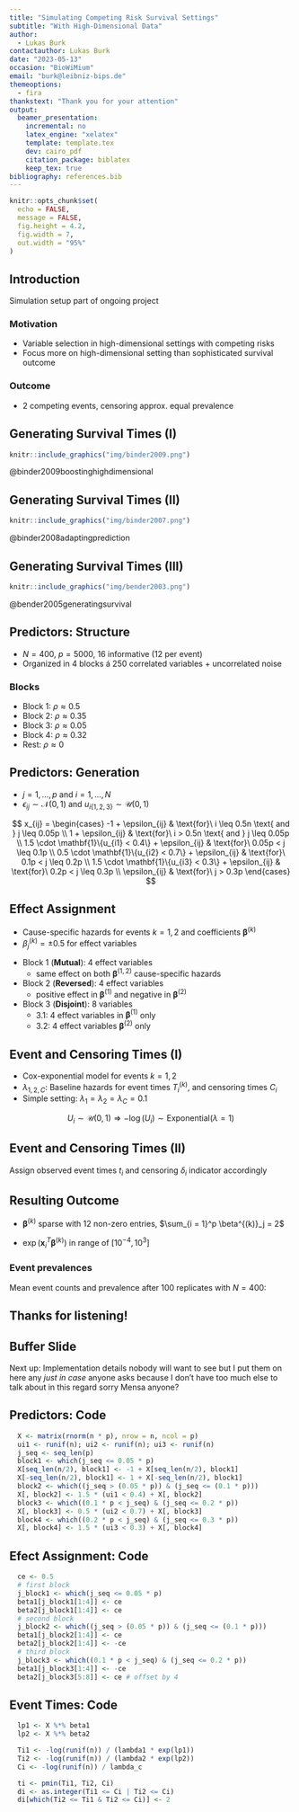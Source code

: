 ```yaml
---
title: "Simulating Competing Risk Survival Settings"
subtitle: "With High-Dimensional Data"
author: 
  - Lukas Burk
contactauthor: Lukas Burk
date: "2023-05-13"
occasion: "BioWiMium"
email: "burk@leibniz-bips.de"
themeoptions: 
  - fira
thankstext: "Thank you for your attention"
output: 
  beamer_presentation: 
    incremental: no
    latex_engine: "xelatex"
    template: template.tex
    dev: cairo_pdf
    citation_package: biblatex
    keep_tex: true
bibliography: references.bib
---
```


```r
knitr::opts_chunk$set(
  echo = FALSE, 
  message = FALSE,
  fig.height = 4.2,
  fig.width = 7,
  out.width = "95%"
)
```

## Introduction

Simulation setup part of ongoing project

### Motivation

- Variable selection in high-dimensional settings with competing risks
- Focus more on high-dimensional setting than sophisticated survival outcome

### Outcome
- 2 competing events, censoring approx. equal prevalence

## Generating Survival Times (I)

```r
knitr::include_graphics("img/binder2009.png")
```

@binder2009boostinghighdimensional

## Generating Survival Times (II)

```r
knitr::include_graphics("img/binder2007.png")
```

@binder2008adaptingprediction

## Generating Survival Times (III)

```r
knitr::include_graphics("img/bender2003.png")
```

@bender2005generatingsurvival

## Predictors: Structure

- $N = 400$, $p = 5000$, 16 informative (12 per event)
- Organized in 4 blocks á 250 correlated variables + uncorrelated noise

### Blocks

- Block 1: $\rho \approx 0.5$
- Block 2: $\rho \approx 0.35$
- Block 3: $\rho \approx 0.05$
- Block 4: $\rho \approx 0.32$
- Rest: $\rho \approx 0$

## Predictors: Generation

- $j = 1, \ldots, p$ and $i = 1, \ldots, N$
- $\epsilon_{ij} \sim \mathcal{N}(0, 1)$ and $u_{i\{1,2,3\}} \sim \mathcal{U}(0, 1)$

$$
x_{ij} = \begin{cases}
-1 + \epsilon_{ij}                                   & \text{for}\ i \leq 0.5n \text{ and } j \leq 0.05p \\
1 + \epsilon_{ij}                                    & \text{for}\ i > 0.5n \text{ and } j \leq 0.05p \\
1.5 \cdot \mathbf{1}\{u_{i1} < 0.4\} + \epsilon_{ij} & \text{for}\ 0.05p < j \leq 0.1p \\
0.5 \cdot \mathbf{1}\{u_{i2} < 0.7\} + \epsilon_{ij} & \text{for}\ 0.1p < j \leq 0.2p \\
1.5 \cdot \mathbf{1}\{u_{i3} < 0.3\} + \epsilon_{ij} & \text{for}\ 0.2p < j \leq 0.3p \\
\epsilon_{ij}                                        & \text{for}\ j > 0.3p
\end{cases}
$$


## Effect Assignment

- Cause-specific hazards for events $k = 1,2$ and coefficients $\pmb{\beta}^{(k)}$
- $\beta^{(k)}_j = \pm 0.5$ for effect variables

<!-- ($j =    1, \ldots,  250$) -->
<!-- ($j =  251, \ldots,  500$) -->
<!-- ($j =  501, \ldots, 1000$) -->
<!-- ($j = 1001, \ldots, 5000$) -->

- Block 1 (**Mutual**): 4 effect variables
    - same effect on both $\pmb{\beta}^{(1,2)}$ cause-specific hazards
- Block 2 (**Reversed**): 4 effect variables
    - positive effect in $\pmb{\beta}^{(1)}$ and negative in $\pmb{\beta}^{(2)}$
- Block 3 (**Disjoint**): 8 variables
    - 3.1: 4 effect variables in $\pmb{\beta}^{(1)}$ only
    - 3.2: 4 effect variables $\pmb{\beta}^{(2)}$ only

## Event and Censoring Times (I)

- Cox-exponential model for events $k = 1,2$
- $\lambda_{1,2,C}$: Baseline hazards for event times $T_i^{(k)}$, and censoring times $C_i$
- Simple setting: $\lambda_1 = \lambda_2 = \lambda_C = 0.1$



\begin{align*}
T_i^{(k)} &= \frac{-\log(U_i)}{\lambda_k \exp(\mathbf{x}^{T}_i\pmb{\beta}^{(k)})} \\
C_i       &= \frac{-\log(U_i)}{\lambda_C}
\end{align*}


$$U_i \sim \mathcal{U}(0, 1) \Rightarrow -\log(U_i) \sim \mathrm{Exponential}(\lambda = 1)$$


## Event and Censoring Times (II)

Assign observed event times $t_i$ and censoring $\delta_i$ indicator accordingly


\begin{align*}
t_i &= \min(T_i^{(1)}, T_i^{(2)}, C_i) & 
\delta_i &= \begin{cases}
  0 & \text{if}\ t_i = C_i \\
  1 & \text{if}\ t_i = T_i^{(1)} \\
  2 & \text{if}\ t_i = T_i^{(2)} \\
  \end{cases}
\end{align*}

## Resulting Outcome

<!-- ### Coefficient vectors -->

- $\pmb{\beta}^{(k)}$ sparse with 12 non-zero entries, $\sum_{i = 1}^p \beta^{(k)}_j = 2$

<!-- ### Hazards -->

- $\exp(\mathbf{x}^{T}_i\pmb{\beta}^{(k)})$ in range of $[10^{-4}, 10^{3}]$

### Event prevalences

Mean event counts and prevalence after 100 replicates with $N = 400$:

\begin{table}
\centering
\begin{tabular}{l|l|l}
\hline
$\delta$ & $n$ (min - max) & \% (min - max)  \\
\hline
0 & 118.0 (97 - 136) & 29.5\% (24.2\% - 34.0\%)\\
\hline
1 & 165.1 (142 - 190) & 41.3\% (35.5\% - 47.5\%)\\
\hline
2 & 116.9 (93 - 141) & 29.2\% (23.2\% - 35.2\%)\\
\hline
\end{tabular}
\end{table}


## Thanks for listening!

## Buffer Slide

Next up: Implementation details nobody will want to see but I put them on here any _just in case_ anyone asks because I don't have too much else to talk about in this regard sorry Mensa anyone?

## Predictors: Code

```r
  X <- matrix(rnorm(n * p), nrow = n, ncol = p)
  ui1 <- runif(n); ui2 <- runif(n); ui3 <- runif(n)
  j_seq <- seq_len(p)
  block1 <- which(j_seq <= 0.05 * p)
  X[seq_len(n/2), block1] <- -1 + X[seq_len(n/2), block1]
  X[-seq_len(n/2), block1] <- 1 + X[-seq_len(n/2), block1]
  block2 <- which((j_seq > (0.05 * p)) & (j_seq <= (0.1 * p)))
  X[, block2] <- 1.5 * (ui1 < 0.4) + X[, block2]
  block3 <- which((0.1 * p < j_seq) & (j_seq <= 0.2 * p))
  X[, block3] <- 0.5 * (ui2 < 0.7) + X[, block3]
  block4 <- which((0.2 * p < j_seq) & (j_seq <= 0.3 * p))
  X[, block4] <- 1.5 * (ui3 < 0.3) + X[, block4]
```


## Efect Assignment: Code

```r
  ce <- 0.5
  # first block
  j_block1 <- which(j_seq <= 0.05 * p)
  beta1[j_block1[1:4]] <- ce
  beta2[j_block1[1:4]] <- ce
  # second block
  j_block2 <- which((j_seq > (0.05 * p)) & (j_seq <= (0.1 * p)))
  beta1[j_block2[1:4]] <- ce
  beta2[j_block2[1:4]] <- -ce
  # third block
  j_block3 <- which((0.1 * p < j_seq) & (j_seq <= 0.2 * p))
  beta1[j_block3[1:4]] <- -ce
  beta2[j_block3[5:8]] <- ce # offset by 4
```

## Event Times: Code

```r
  lp1 <- X %*% beta1
  lp2 <- X %*% beta2

  Ti1 <- -log(runif(n)) / (lambda1 * exp(lp1))
  Ti2 <- -log(runif(n)) / (lambda2 * exp(lp2))
  Ci <- -log(runif(n)) / lambda_c

  ti <- pmin(Ti1, Ti2, Ci)
  di <- as.integer(Ti1 <= Ci | Ti2 <= Ci)
  di[which(Ti2 <= Ti1 & Ti2 <= Ci)] <- 2
```
